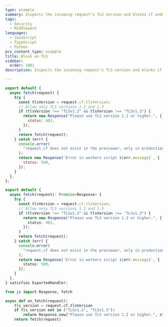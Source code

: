 ```yaml
---
type: example
summary: Inspects the incoming request's TLS version and blocks if under TLSv1.2.
tags:
  - Security
  - Middleware
languages:
  - JavaScript
  - TypeScript
  - Python
pcx_content_type: example
title: Block on TLS
sidebar:
  order: 1001
description: Inspects the incoming request's TLS version and blocks if under TLSv1.2.

---
```



<Tabs> <TabItem label="js">

```js
export default {
  async fetch(request) {
    try {
      const tlsVersion = request.cf.tlsVersion;
      // Allow only TLS versions 1.2 and 1.3
      if (tlsVersion !== "TLSv1.2" && tlsVersion !== "TLSv1.3") {
        return new Response("Please use TLS version 1.2 or higher.", {
          status: 403,
        });
      }
      return fetch(request);
    } catch (err) {
      console.error(
        "request.cf does not exist in the previewer, only in production"
      );
      return new Response(`Error in workers script ${err.message}`, {
        status: 500,
      });
    }
  },
};
```

</TabItem> <TabItem label="ts">

```ts
export default {
  async fetch(request): Promise<Response> {
    try {
      const tlsVersion = request.cf.tlsVersion;
      // Allow only TLS versions 1.2 and 1.3
      if (tlsVersion !== "TLSv1.2" && tlsVersion !== "TLSv1.3") {
        return new Response("Please use TLS version 1.2 or higher.", {
          status: 403,
        });
      }
      return fetch(request);
    } catch (err) {
      console.error(
        "request.cf does not exist in the previewer, only in production"
      );
      return new Response(`Error in workers script ${err.message}`, {
        status: 500,
      });
    }
  },
} satisfies ExportedHandler;
```

</TabItem> <TabItem label="py">

```py
from js import Response, fetch

async def on_fetch(request):
    tls_version = request.cf.tlsVersion
    if tls_version not in ("TLSv1.2", "TLSv1.3"):
        return Response.new("Please use TLS version 1.2 or higher.", status=403)
    return fetch(request)
```

</TabItem> </Tabs>
